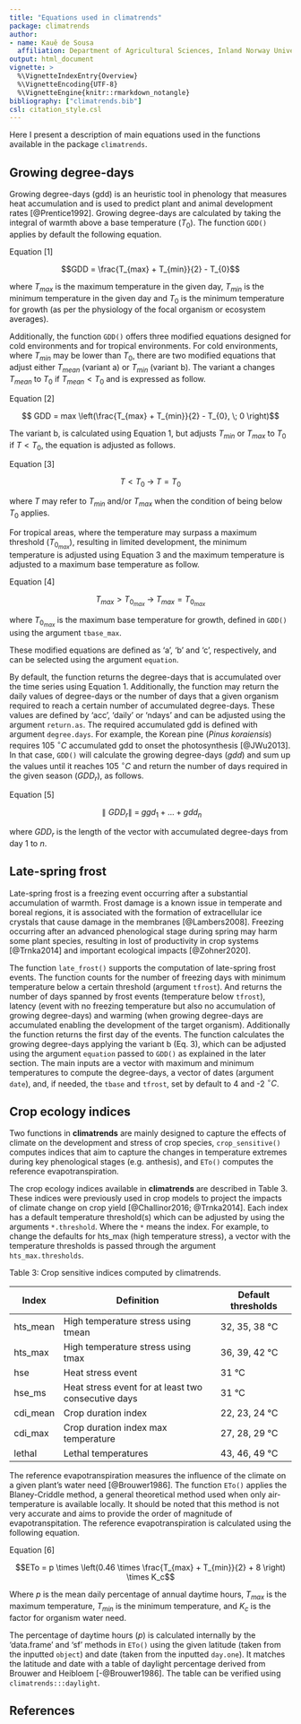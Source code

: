 ```yaml
---
title: "Equations used in climatrends"
package: climatrends
author:
- name: Kauê de Sousa
  affiliation: Department of Agricultural Sciences, Inland Norway University, Hamar, Norway </br> Digital Inclusion, Bioversity International, Montpellier, France 
output: html_document
vignette: >
  %\VignetteIndexEntry{Overview}
  %\VignetteEncoding{UTF-8}
  %\VignetteEngine{knitr::rmarkdown_notangle}
bibliography: ["climatrends.bib"]
csl: citation_style.csl
---
```


Here I present a description of main equations used in the functions available in the package `climatrends`.

## Growing degree-days

Growing degree-days (gdd) is an heuristic tool in phenology that measures heat accumulation and is used to predict plant and animal development rates [@Prentice1992]. Growing degree-days are calculated by taking the integral of warmth above a base temperature ($T_{0}$). The function `GDD()` applies by default the following equation.

Equation [1]

$$GDD = \frac{T_{max} + T_{min}}{2} - T_{0}$$

where $T_{max}$ is the maximum temperature in the given day, $T_{min}$ is the minimum temperature in the given day and $T_{0}$ is the minimum temperature for growth (as per the physiology of the focal organism or ecosystem averages). 

Additionally, the function `GDD()` offers three modified equations designed for cold environments and for tropical environments. For cold environments, where $T_{min}$ may be lower than $T_{0}$, there are two modified equations that adjust either $T_{mean}$ (variant a) or $T_{min}$ (variant b). The variant a changes $T_{mean}$ to $T_{0}$ if $T_{mean} < T_{0}$ and is expressed as follow.

Equation [2]

$$ GDD = max \left(\frac{T_{max} + T_{min}}{2} - T_{0}, \; 0 \right)$$

The variant b, is calculated using Equation 1, but adjusts $T_{min}$ or $T_{max}$ to $T_{0}$ if $T < T_{0}$, the equation is adjusted as follows.

Equation [3]

$$ T < T_{0} \; \rightarrow \; T = T_{0} $$

where $T$ may refer to $T_{min}$ and/or $T_{max}$ when the condition of being below $T_{0}$ applies.

For tropical areas, where the temperature may surpass a maximum threshold ($T_{0_{max}}$), resulting in limited development, the minimum temperature is adjusted using Equation 3 and the maximum temperature is adjusted to a maximum base temperature as follow.

Equation [4]

$$ T_{max} > T_{0_{max}} \; \rightarrow \; T_{max} = T_{0_{max}} $$

where $T_{0_{max}}$ is the maximum base temperature for growth, defined in `GDD()` using the argument `tbase_max`.

These modified equations are defined as 'a', 'b' and 'c', respectively, and can be selected using the argument `equation`.

By default, the function returns the degree-days that is accumulated over the time series using Equation 1. Additionally, the function may return the daily values of degree-days or the number of days that a given organism required to reach a certain number of accumulated degree-days. These values are defined by 'acc', 'daily' or 'ndays' and can be adjusted using the argument `return.as`. The required accumulated gdd is defined with argument `degree.days`. For example, the Korean pine (*Pinus koraiensis*) requires 105 $^\circ C$ accumulated gdd to onset the photosynthesis [@JWu2013]. In that case, `GDD()` will calculate the growing degree-days ($gdd$) and sum up the values until it reaches 105 $^\circ C$ and return the number of days required in the given season ($GDD_{r}$), as follows.

\pagebreak

Equation [5]

$$\parallel GDD_{r} \parallel \: = \; ggd_1 \;+ \; ...  \; +  \; gdd_n$$

where $GDD_{r}$ is the length of the vector with accumulated degree-days from day 1 to $n$. 

## Late-spring frost

Late-spring frost is a freezing event occurring after a substantial accumulation of warmth. Frost damage is a known issue in temperate and boreal regions, it is associated with the formation of extracellular ice crystals that cause damage in the membranes [@Lambers2008]. Freezing occurring after an advanced phenological stage during spring may harm some plant species, resulting in lost of productivity in crop systems [@Trnka2014] and important ecological impacts [@Zohner2020]. 

The function `late_frost()` supports the computation of late-spring frost events. The function counts for the number of freezing days with minimum temperature below a certain threshold (argument `tfrost`). And returns the number of days spanned by frost events (temperature below `tfrost`), latency (event with no freezing temperature but also no accumulation of growing degree-days) and warming (when growing degree-days are accumulated enabling the development of the target organism). Additionally the function returns the first day of the events. The function calculates the growing degree-days applying the variant b (Eq. 3), which can be adjusted using the argument `equation` passed to `GDD()` as explained in the later section. The main inputs are a vector with maximum and minimum temperatures to compute the degree-days, a vector of dates (argument `date`), and, if needed, the `tbase` and `tfrost`, set by default to 4 and -2 $^\circ C$.

## Crop ecology indices

Two functions in **climatrends** are mainly designed to capture the effects of climate on the development and stress of crop species, `crop_sensitive()` computes indices that aim to capture the changes in temperature extremes during key phenological stages (e.g. anthesis), and `ETo()` computes the reference evapotranspiration. 

The crop ecology indices available in **climatrends** are described in Table 3. These indices were previously used in crop models to project the impacts of climate change on crop yield [@Challinor2016; @Trnka2014]. Each index has a default temperature threshold(s) which can be adjusted by using the arguments `*.threshold`. Where the `*` means the index. For example, to change the defaults for hts_max (high temperature stress), a vector with the temperature thresholds is passed through the argument `hts_max.thresholds`.  

Table 3: Crop sensitive indices computed by climatrends.

|**Index** | **Definition** | **Default thresholds**|
|------|------------|-------------------|
|hts_mean | High temperature stress using tmean | 32, 35, 38 °C|
|hts_max | High temperature stress using tmax | 36, 39, 42 °C|
|hse | Heat stress event | 31 °C|
|hse_ms | Heat stress event for at least two consecutive days | 31 °C|
|cdi_mean | Crop duration index | 22, 23, 24 °C|
|cdi_max | Crop duration index max temperature | 27, 28, 29 °C|
|lethal | Lethal temperatures | 43, 46, 49 °C|

The reference evapotranspiration measures the influence of the climate on a given plant's water need [@Brouwer1986]. The function `ETo()` applies the Blaney-Criddle method, a general theoretical method used when only air-temperature is available locally. It should be noted that this method is not very accurate and aims to provide the order of magnitude of evapotranspitation. The reference evapotranspiration is calculated using the following equation.

Equation [6]

$$ETo = p \times \left(0.46 \times \frac{T_{max} + T_{min}}{2} + 8 \right) \times K_c$$

Where $p$ is the mean daily percentage of annual daytime hours, $T_{max}$ is the maximum temperature, $T_{min}$ is the minimum temperature, and $K_c$ is the factor for organism water need.

The percentage of daytime hours ($p$) is calculated internally by the 'data.frame' and 'sf' methods in `ETo()` using the given latitude (taken from the inputted `object`) and date (taken from the inputted `day.one`). It matches the latitude and date with a table of daylight percentage derived from Brouwer and Heibloem [-@Brouwer1986]. The table can be verified using `climatrends:::daylight`.

## References

